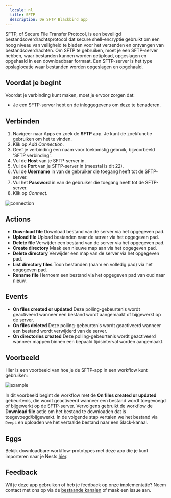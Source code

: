```yaml
---
  locale: nl
  title: SFTP
  description: De SFTP Blackbird app
---
```


<LinkCard title="View on Github" target="_blank" href="https://github.com/bb-io/SFTP" icon="github" />

SFTP, of Secure File Transfer Protocol, is een beveiligd bestandsoverdrachtsprotocol dat secure shell-encryptie gebruikt om een hoog niveau van veiligheid te bieden voor het verzenden en ontvangen van bestandsoverdrachten.
Om SFTP te gebruiken, moet je een SFTP-server hebben, waar bestanden kunnen worden geüpload, opgeslagen en opgehaald in een downloadbaar formaat. Een SFTP-server is het type opslaglocatie waar bestanden worden opgeslagen en opgehaald.

## Voordat je begint

Voordat je verbinding kunt maken, moet je ervoor zorgen dat:

- Je een SFTP-server hebt en de inloggegevens om deze te benaderen.

## Verbinden

1. Navigeer naar Apps en zoek de **SFTP** app. Je kunt de zoekfunctie gebruiken om het te vinden.
2. Klik op _Add Connection_.
3. Geef je verbinding een naam voor toekomstig gebruik, bijvoorbeeld 'SFTP verbinding'.
4. Vul de **Host** van je SFTP-server in.
5. Vul de **Port** van je SFTP-server in (meestal is dit 22).
6. Vul de **Username** in van de gebruiker die toegang heeft tot de SFTP-server.
7. Vul het **Password** in van de gebruiker die toegang heeft tot de SFTP-server.
8. Klik op _Connect_.

![connection](https://raw.githubusercontent.com/bb-io/SFTP/main/image/README/connection.png)

## Actions

- **Download file** Download bestand van de server via het opgegeven pad.
- **Upload file** Upload bestanden naar de server via het opgegeven pad.
- **Delete file** Verwijder een bestand van de server via het opgegeven pad.
- **Create directory** Maak een nieuwe map aan via het opgegeven pad.
- **Delete directory** Verwijder een map van de server via het opgegeven pad.
- **List directory files** Toon bestanden (naam en volledig pad) via het opgegeven pad.
- **Rename file** Hernoem een bestand via het opgegeven pad van oud naar nieuw.

## Events

- **On files created or updated** Deze polling-gebeurtenis wordt geactiveerd wanneer een bestand wordt aangemaakt of bijgewerkt op de server.
- **On files deleted** Deze polling-gebeurtenis wordt geactiveerd wanneer een bestand wordt verwijderd van de server.
- **On directories created** Deze polling-gebeurtenis wordt geactiveerd wanneer mappen binnen een bepaald tijdsinterval worden aangemaakt.

## Voorbeeld

Hier is een voorbeeld van hoe je de SFTP-app in een workflow kunt gebruiken:

![example](https://raw.githubusercontent.com/bb-io/SFTP/main/image/README/example.png)

In dit voorbeeld begint de workflow met de **On files created or updated** gebeurtenis, die wordt geactiveerd wanneer een bestand wordt toegevoegd of bijgewerkt op de SFTP-server. Vervolgens gebruikt de workflow de **Download file** actie om het bestand te downloaden dat is toegevoegd/bijgewerkt. In de volgende stap vertalen we het bestand via `DeepL` en uploaden we het vertaalde bestand naar een Slack-kanaal.

## Eggs

Bekijk downloadbare workflow-prototypes met deze app die je kunt importeren naar je Nests [hier](../eggs/storage-to-mt/).

## Feedback

Wil je deze app gebruiken of heb je feedback op onze implementatie? Neem contact met ons op via de [bestaande kanalen](https://www.blackbird.io/) of maak een issue aan.